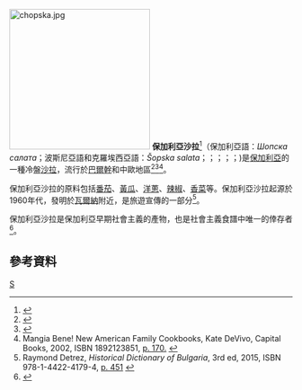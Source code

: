 [[File:chopska.jpg|250px]]
'''保加利亞沙拉'''<ref>{{Cite web |url=http://www.gustos.ro/retete-traditionale/bulgaria/salata-bulgareasca-1.html |title=Salata bulgareasca |accessdate=2015-12-27 |archive-date=2010-05-29 |archive-url=https://web.archive.org/web/20100529030353/http://www.gustos.ro/retete-traditionale/bulgaria/salata-bulgareasca-1.html |dead-url=yes }}</ref>（保加利亞語：''Шопска салата''；波斯尼亞語和克羅埃西亞語：''Šopska salata''；{{lang-ro|Salata bulgărească}}；{{lang-cs|Šopský salát}}；{{lang-pl|Szopska sałata}}；{{lang-sq|Salat Shope}}；{{lang-hu|Sopszka saláta}})是[[保加利亞|保加利亞]]的一種冷盤[[沙拉|沙拉]]，流行於[[巴爾幹|巴爾幹]]和中歐地區<ref>{{Cite web |url=http://books.google.bg/books?id=1Dz0srxxDFoC&pg=PA101&dq=shopska+salad&hl=bg&sa=X&ei=GYtiUaXzKcbUPPXvgcAE&redir_esc=y#v=onepage&q=shopska%20salad&f=false |title=Culinary Cultures of Europe: Identity Diversity And Dialogue, Stephen Mennell, Darra J. Goldstein, Kathrin Merkle, Fabio Parasecoli, Council of Europe, 2005, ISBN 9287157448, p. 101. |accessdate=2015-12-27 |archive-date=2016-03-12 |archive-url=https://web.archive.org/web/20160312135911/https://books.google.bg/books?id=1Dz0srxxDFoC&pg=PA101&dq=shopska+salad&hl=bg&sa=X&ei=GYtiUaXzKcbUPPXvgcAE&redir_esc=y#v=onepage&q=shopska%20salad&f=false |dead-url=yes }}</ref><ref>{{Cite web |url=http://books.google.bg/books?id=NTo6c_PJWRgC&pg=RA3-PA67&dq=shopska+salad&hl=bg&sa=X&ei=wItiUeq5FYLCO6H8geAF&ved=0CF4Q6AEwCA#v=onepage&q=shopska%20salad&f=false |title=Food Cultures of the World Encyclopedia, Ken Albala, ABC-CLIO, 2011, ISBN 0313376263, p. 67. |accessdate=2015-12-27 |archive-date=2014-10-28 |archive-url=https://web.archive.org/web/20141028044748/http://books.google.bg/books?id=NTo6c_PJWRgC&pg=RA3-PA67&dq=shopska+salad&hl=bg&sa=X&ei=wItiUeq5FYLCO6H8geAF&ved=0CF4Q6AEwCA#v=onepage&q=shopska%20salad&f=false |dead-url=yes }}</ref><ref>Mangia Bene! New American Family Cookbooks, Kate DeVivo, Capital Books, 2002, ISBN 1892123851, [https://books.google.bg/books?id=pKC53rTid4cC&pg=PA170&dq=shopska+salad&hl=en&sa=X&ei=gfVKVf2EItGy7Qaf74DABw&ved=0CDUQ6AEwBA#v=onepage&q&f=false p. 170.] {{Wayback|url=https://books.google.bg/books?id=pKC53rTid4cC&pg=PA170&dq=shopska+salad&hl=en&sa=X&ei=gfVKVf2EItGy7Qaf74DABw&ved=0CDUQ6AEwBA#v=onepage&q&f=false |date=20160107122153 }}</ref>。

保加利亞沙拉的原料包括[[番茄|番茄]]、[[黃瓜|黃瓜]]、[[洋蔥|洋蔥]]、[[辣椒|辣椒]]、[[香菜|香菜]]等。保加利亞沙拉起源於1960年代，發明於[[瓦爾納|瓦爾納]]附近，是旅遊宣傳的一部分<ref>Raymond Detrez, ''Historical Dictionary of Bulgaria'', 3rd ed, 2015, ISBN 978-1-4422-4179-4, [https://books.google.com/books?id=hywaBgAAQBAJ&pg=PA451 p. 451] {{Wayback|url=https://books.google.com/books?id=hywaBgAAQBAJ&pg=PA451 |date=20160426110356 }}</ref>。

保加利亞沙拉是保加利亞早期社會主義的產物，也是社會主義食譜中唯一的倖存者<ref>{{Cite web |url=http://www.monitor.bg/article?id=331193 |title=в-к "Монитор", Шопската салата забъркана в „Балкантурист”, Паулина Йоргова, 21.03.2012. |accessdate=2015-12-27 |archive-date=2014-05-04 |archive-url=https://web.archive.org/web/20140504204909/http://www.monitor.bg/article?id=331193 |dead-url=yes }}</ref>。

==參考資料==
{{Commons category|Shopska salad}}
{{Reflist}}
[[Category:保加利亞飲食|S]]